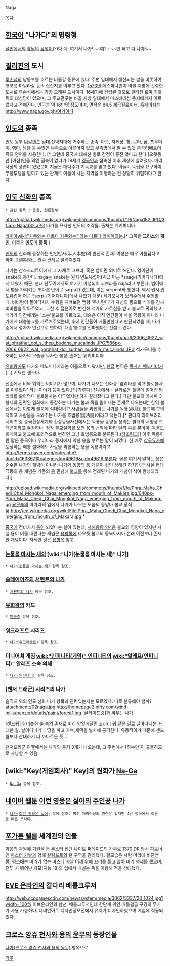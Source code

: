 Naga

[[목차]]

== [[한국어]] "나가다"의 명령형 ==
[[달인]]에서의 [[류담]]의 [[유행어]](?)다
예: 여기서 나가!
~~예2 : ~~만 빼고 다 나가!~~

== [[필리핀]]의 도시 ==
[[루손섬]]의 남동부를 흐르는 비콜강 중류에 있다. 주변 일대에서 생산되는 쌀을 비롯하여, 코코넛·마닐라삼 등의 집산지를 이루고 있다. [[1573년]] 에스파냐인이 비콜 지방에 건설한 도시로 루손섬에서는 가장 오래된 도시이다. 16세기에 건립된 것으로 알려진 로마 가톨릭의 대성당이 있으며, 그 주교관구는 비콜 지방 일대에서 마스바테섬 등지에까지 이르렀다고 전해진다. 인구는 약 16만명 정도이며, 면적은 84.5 제곱킬로미터. 홈페이지는 [http://www.naga.gov.ph/ http://www.naga.gov.ph/여기이다]

== [[인도]]의 종족 ==
인도 동부 [[나갈랜드]] 일대 산악지대에 거주하는 종족. 아오, 차케상, 창, 로타, 폼, 포우마이, 렝마, 셍탐 등 수많은 부족으로 이루어져 있고 부족명에서 알 수 있듯 중국티베트어족의 언어를 사용한다. [* 그런데 중국에 대해선 별로 감정이 좋진 않다고 한다.]오랫동안 [아삼]인들 외엔 접촉이 없다가 19세기 [[영국]]인과 접촉한 이후 세상에 알려졌다. 머리사냥의 풍습이 있었으며 지금은 대다수가 기독교를 믿고 있다. 이들이 독립을 요구하며 무장투쟁을 벌이고 있는 관계로 이들이 사는 지역을 여행하는 건 상당히 위험하다고 한다.

== [[인도 신화]]의 종족  ==
 * 관련 항목 : [[용왕]], [[천룡팔부]]

http://upload.wikimedia.org/wikipedia/commons/thumb/1/19/Naga182.JPG/315px-Naga182.JPG
나가를 묘사한 인도의 조각물. 출처는 위키피디아.

[[라미아]][[wiki:"자쿠와는 다르다 자쿠와는" 와는 다르다 라미아와는]].[* 그쪽은 '''그리스'''의 '''개인''', 이쪽은 '''인도'''의 '''종족'''.]

[[인도]]의 신화에 등장하는 반인반사(半人半蛇)의 반신적 존재. 여성은 매우 아름답다고 하며, [[가루다]]와는 원수 관계로 알려져있다.

나가는 산스크리트어에서 그 자체로 코브라, 혹은 뱀이란 의미로 쓰인다. 영어단어 snake와 통한다. naga든 snake든 원시 인도유럽어(PIE) 어근 *snag-(기어다니다)에서 나왔기 때문. 현대 힌두어에서도 여기서 파생되어 코브라를 naja라고 부른다. 범어에서 뱀을 가리키는 또다른 단어로 sarpa가 있는데, 이는 serpent와 통한다. 역시 원시 인도유럽어 어근 *serp-(기어다니다)에서 나왔기 때문)
석가모니가 보리수에서 수행할 때, 비바람이 몰아닥치자 수행을 지켜보던 뱀왕 '무차린다'가 자신의 몸으로 석가를 감싸 비바람을 막아주었고, 그친 후 젋은이로 변신해 석가의 가르침을 받고 불교로 귀의했고, 석가가 인간에게는 '소승'불교를 가르쳤고, 대승은 아직 인간들이 배울 역량이 아니라 나가에게 대승불교를 가르쳐주었는데, 후에 인간들이 배울만한다고 판단되었을 때, 나가 중에서 성자가 인간으로 변하여 '대승'불교를 전파했다는 전설도 있다.

http://upload.wikimedia.org/wikipedia/commons/thumb/a/a6/2006_0922_wat_phrathat_doi_suthep_buddha_mucalinda.JPG/586px-2006_0922_wat_phrathat_doi_suthep_buddha_mucalinda.JPG
석가모니를 수호하는 나가의 모습을 묘사한 불상. 출처는 위키피디아

[[유희왕]]에도 나가와 베노미나가라는 이름으로 나왔지만, [[한글]] 번역은 [[독사신 베노미너거]](…) 기묘한 센스다.

전승에서 비와 얽히는 이야기가 많으며, 나가가 나오는 신화중 '암리타를 먹고 불로불사를 이루었다' 라는 이야기 등이 있다.[* [가루다] 전승에서는 날카로운 풀잎에 떨어진 암리타를 핥아먹다 불로불사는 이루었지만 혀가 갈라졌다고 한다.] 다만 불교의 카사파 3형제와 관련된 일화에서 등장하는 나가는 불과 독을 뿜어내는 존재로 나오는데[http://www.naksansa.or.kr/cafe/home.php?go=menu_pds_list&cafe_id=bulbubstudy&pds_type=42&start=0&num=628&s_key1=&s_que= *], 한역 불전에서는 이렇게 불교에 적대적이고 사람들을 괴롭히는 나가를 독룡(毒龍), 불교에 호의적이고 사람들을 도와주는 나가를 호법룡(護法龍)이라고 적는다.[* 판타지 라이브러리 시리즈 중 중국환상세계와 환상동물사전에서는 독룡을 동양풍 용과는 별개의 서양풍 드래곤이라고 주장하나, 정작 불교설화를 보면 용의 선악에 따라 달리 부를 뿐이며, 독룡도 회개하고 불교에 호의적으로 변하면 그냥 호법룡으로 분류된다.([http://terms.naver.com/entry.nhn?docId=528092&cid=46648&categoryId=46648 참조링크])] 이후 독룡이란 말은 중국이나 우리나라 등지에서 악한 용을 부르는 말이 되었다. 한 예로 [[삼국유사]]에 등장하는 혜통 설화에도 사람을 괴롭히는 용을 독룡이라고 [[http://terms.naver.com/entry.nhn?docId=1633671&categoryId=49616&cid=49616 부른다]]. 물론 여기서 말하는 용은 순수한 나가의 개념이 아니라 나가와 동양의 용 개념이 섞인 상태긴 하지만.[* 사실 현대 극동의 용 개념은 기존의 [[용]] 관념에 [[불교]]를 통해 전래된 나가의 개념이 섞여 완성되었다.]

http://upload.wikimedia.org/wikipedia/commons/thumb/f/fe/Phra_Maha_Chedi_Chai_Mongkol_Naga_emerging_from_mouth_of_Makara.jpg/640px-Phra_Maha_Chedi_Chai_Mongkol_Naga_emerging_from_mouth_of_Makara.jpg
[[용]]모습의 마가라의 입에서 나가가 나오는 모습의 동남아 불교 장식품.[[http://en.wikipedia.org/wiki/File:Phra_Maha_Chedi_Chai_Mongkol_Naga_emerging_from_mouth_of_Makara.jpg *]] 

[[중국]]에 건너가서 [[용]]이 되었다는 설이 있는데, [[사해용왕]]개념은 불교의 영향이 있지만 사실 용이 비를 내린다는 개념은 [[용]]항목에 나오듯 불교의 동북아시아 전래 이전부터 존재한 개념이다. 자세한 것은 [[용]]항목 참고.

=== [[눈물을 마시는 새]]의 [wiki:"나가(눈물을 마시는 새)" 나가] ===
 * [[나가(눈물을 마시는 새)]] 항목 참조.

=== [[슬레이어즈]]의 [[서펜트의 나가]] ===
 * [[서펜트의 나가]] 항목 참조.

=== [[유희왕]]의 카드 ===
 * [[뱀공주]] 항목 참조.

=== [[워크래프트]] 시리즈 ===
 * [[나가(워크래프트)]] 항목 참조.

=== 미니어쳐 게임 [[wiki:"인피니티(게임)" 인피니티]]의 [[wiki:"알레프(인피니티)" 알레프]] 소속 의체 ===
 * [[나가(인피니티)]] 항목 참조.

=== [팬저 드래군] 시리즈의 나가 ===
솔직히 위의 인도 신화 나가 항목과 관련있는지는 모르겠다. 따로 분류해야 할까?
attachment:/02naga.jpg
http://homepage2.nifty.com/wind-mills/panzer/details/paint/forest1.jpg
[글라이드링]과 싸우는 나가.

[샌드웜]과 비슷한 숲 속의 존재로 머리 양옆에달린 코끼리 귀 같은 걸로 날아다니는 거대한 웜.
날아다니거나 땅을 파고 가며,체액을 발사해 공격한다. 유동적이기 때문에 샌드웜보다 산대하기 더 까다로운 듯...

팬저드라군 아젤에서는 나가의 둥지 3개가 나오는데, 그 주변에서 [하누만]이 출몰하므로 사냥할 수 있음.

== [wiki:"Key(게임회사)" Key]의 원화가 [[Na-Ga]] ==
 * [[Na-Ga]] 항목 참조.

== [[네이버 웹툰]] [[이런 영웅은 싫어]]의 [[주인공]] [[나가(이런 영웅은 싫어)|나가]] ==
 * [[나가(이런 영웅은 싫어)]] 항목 참조. 딱히 캐릭터상의 관련은 없지만 4번 항목에서 이름을 따온 듯하다.

== [[포가튼 렐름]] 세계관의 인물 ==
악몽의 차원에 기원을 둔 몬스터 집단 [[나이트 퍼레이드]]의 간부로 1370 DR 당시 파트너인 [[마스터 카날]]과 함께 [[칼림포트]]의 한 구역을 관리했다. 겉모습은 사람 머리에 비단뱀 몸. 평소에는 머리가 없는 마스터 카날 어깨 위에 꼬리를 틀고 앉아 머리 행세를 했으며, 전투 시 뛰어난 지모(지능 18)와 입에서 내뱉는 독을 이용해 적을 상대했다.

== [[EVE 온라인]]의 칼다리 배틀크루저 ==
http://web.ccpgamescdn.com/newssystem/media/3062/3337/23_1024.jpg?width=100% 
이브온라인의 함선.
배틀크루저인데 한단게 위인 배틀쉽급 구경의 무기가 사용 가능하다.
데비안아트 디자인공모전에서 유저가 디자인하였으며 게임에 적용되었다.
== [[크로스 앙쥬 천사와 용의 윤무]]의 등장인물 ==
[[나가(크로스 앙쥬 천사와 용의 윤무)]] 항목으로.

[[각주]]
